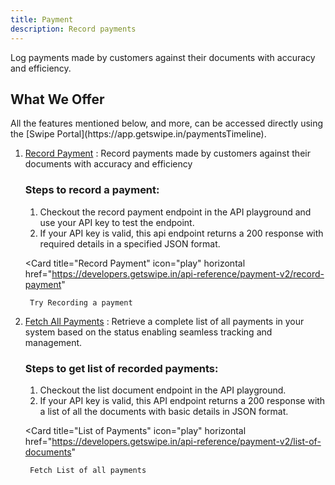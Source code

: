 ```yaml
---
title: Payment
description: Record payments
---
```


Log payments made by customers against their documents with accuracy and efficiency.

## What We Offer
<Note>
    All the features mentioned below, and more, can be accessed directly using
    the [Swipe Portal](https://app.getswipe.in/paymentsTimeline).
</Note>

1. [Record Payment](https://developers.getswipe.in/api-reference/payment-v2/record-payment) : Record payments made by customers against their documents with accuracy and efficiency
    ### Steps to record a payment:
    1. Checkout the record payment endpoint in the API playground and use your API key to test the endpoint.
    2. If your API key is valid, this api endpoint returns a 200 response with required details in a specified JSON format.
    
    <Card
        title="Record Payment"
        icon="play"
        horizontal
        href="https://developers.getswipe.in/api-reference/payment-v2/record-payment"
    >
        Try Recording a payment
    </Card>

2. [Fetch All Payments](https://developers.getswipe.in/api-reference/payment-v2/list-of-documents) : Retrieve a complete list of all payments in your system based on the status enabling seamless tracking and management.
    ### Steps to get list of recorded payments:
    1. Checkout the list document endpoint in the API playground.
    2. If your API key is valid, this API endpoint returns a 200 response with a list of all the documents with basic details in JSON format.
    
    <Card
        title="List of Payments"
        icon="play"
        horizontal
        href="https://developers.getswipe.in/api-reference/payment-v2/list-of-documents"
    >
        Fetch List of all payments
    </Card>